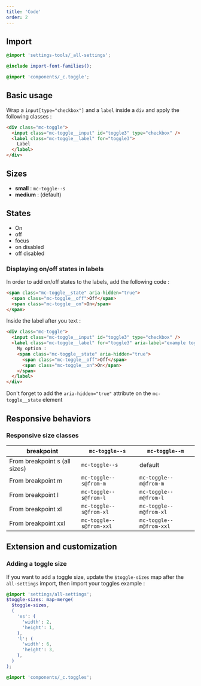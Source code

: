 ```yaml
---
title: 'Code'
order: 2
---
```


## Import

```scss
@import 'settings-tools/_all-settings';

@include import-font-families();

@import 'components/_c.toggle';
```

## Basic usage

Wrap a `input[type="checkbox"]` and a `label` inside a `div` and apply the following classes :

```html
<div class="mc-toggle">
  <input class="mc-toggle__input" id="toggle3" type="checkbox" />
  <label class="mc-toggle__label" for="toggle3">
    Label
  </label>
</div>
```

<Preview path="ToggleBase" />

## Sizes

- **small** : `mc-toggle--s`
- **medium** : (default)

<Preview path="ToggleSizes" />

## States

- On
- off
- focus
- on disabled
- off disabled

<Preview path="ToggleStates" />

### Displaying on/off states in labels

In order to add on/off states to the labels, add the following code :

```html
<span class="mc-toggle__state" aria-hidden="true">
  <span class="mc-toggle__off">Off</span>
  <span class="mc-toggle__on">On</span>
</span>
```

Inside the label after you text :

```html
<div class="mc-toggle">
  <input class="mc-toggle__input" id="toggle3" type="checkbox" />
  <label class="mc-toggle__label" for="toggle3" aria-label="example toggle 4">
    My option :
    <span class="mc-toggle__state" aria-hidden="true">
      <span class="mc-toggle__off">Off</span>
      <span class="mc-toggle__on">On</span>
    </span>
  </label>
</div>
```

Don't forget to add the `aria-hidden="true"` attribute on the `mc-toggle__state` element

<Preview path="ToggleStatesLabel" />

## Responsive behaviors

### Responsive size classes

| breakpoint                    | `mc-toggle--s`          | `mc-toggle--m`          |
| ----------------------------- | ----------------------- | ----------------------- |
| From breakpoint s (all sizes) | `mc-toggle--s`          | default                 |
| From breakpoint m             | `mc-toggle--s@from-m`   | `mc-toggle--m@from-m`   |
| From breakpoint l             | `mc-toggle--s@from-l`   | `mc-toggle--m@from-l`   |
| From breakpoint xl            | `mc-toggle--s@from-xl`  | `mc-toggle--m@from-xl`  |
| From breakpoint xxl           | `mc-toggle--s@from-xxl` | `mc-toggle--m@from-xxl` |

## Extension and customization

### Adding a toggle size

If you want to add a toggle size, update the `$toggle-sizes` map after the `all-settings` import, then import your toggles
example :

```scss
@import 'settings/all-settings';
$toggle-sizes: map-merge(
  $toggle-sizes,
  (
    'xs': (
      'width': 2,
      'height': 1,
    ),
    'l': (
      'width': 6,
      'height': 3,
    ),
  )
);

@import 'components/_c.toggles';
```

<Preview path="ToggleExtendSizes" />
